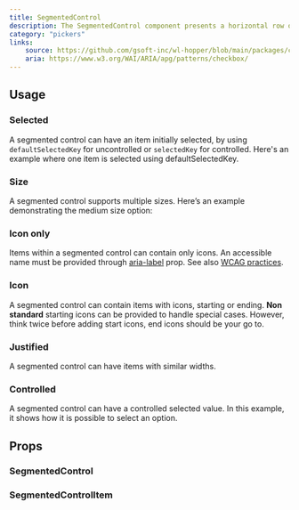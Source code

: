 ```yaml
---
title: SegmentedControl
description: The SegmentedControl component presents a horizontal row of options or actions that are contextually or conceptually related. It allows users to select a single option at a time.
category: "pickers"
links:
    source: https://github.com/gsoft-inc/wl-hopper/blob/main/packages/components/src/SegmentedControl/src/SegmentedControl.tsx
    aria: https://www.w3.org/WAI/ARIA/apg/patterns/checkbox/
---
```


<Example src="SegmentedControl/docs/preview" isOpen />

## Usage

### Selected
A segmented control can have an item initially selected, by using `defaultSelectedKey` for uncontrolled or `selectedKey` for controlled.
Here's an example where one item is selected using defaultSelectedKey.

<Example src="SegmentedControl/docs/selected" />

### Size
A segmented control supports multiple sizes. Here’s an example demonstrating the medium size option:

<Example src="SegmentedControl/docs/size" />

### Icon only
Items within a segmented control can contain only icons. An accessible name must be provided through [aria-label](https://developer.mozilla.org/en-US/docs/Web/Accessibility/ARIA/Attributes/aria-label) prop. See also [WCAG practices](https://www.w3.org/TR/WCAG20-TECHS/ARIA6.html).

<Example src="SegmentedControl/docs/iconOnly" />

### Icon
A segmented control can contain items with icons, starting or ending.
**Non standard** starting icons can be provided to handle special cases. However, think twice before adding start icons, end icons should be your go to.

<Example src="SegmentedControl/docs/icon" />

### Justified
A segmented control can have items with similar widths.

<Example src="SegmentedControl/docs/justified" />

### Controlled
A segmented control can have a controlled selected value. In this example, it shows how it is possible to select an option.

<Example src="SegmentedControl/docs/controlled" />

## Props

### SegmentedControl

<PropTable component="SegmentedControl" />

### SegmentedControlItem

<PropTable component="SegmentedControlItem" />
